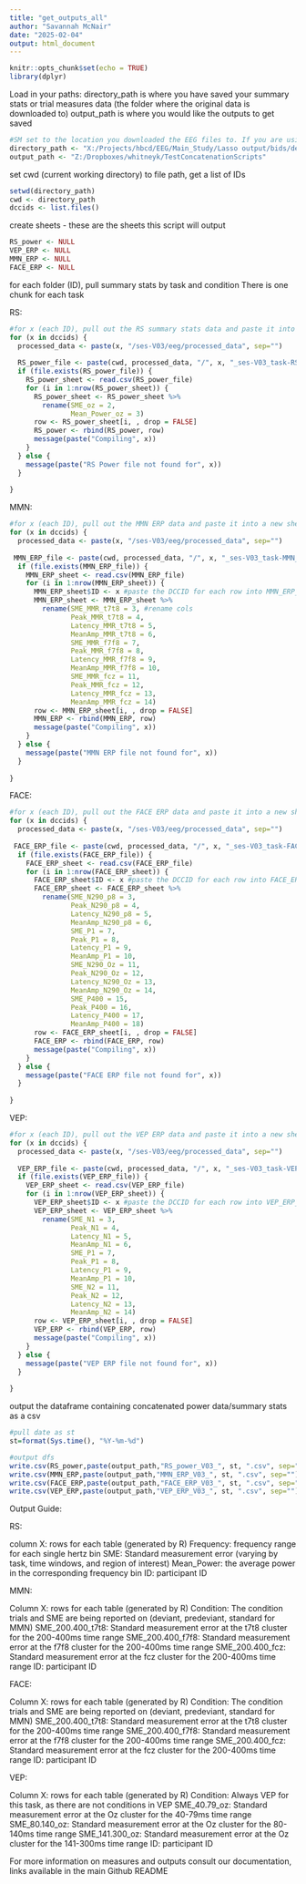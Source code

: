 ```yaml
---
title: "get_outputs_all"
author: "Savannah McNair"
date: "2025-02-04"
output: html_document
---
```


```r
knitr::opts_chunk$set(echo = TRUE)
library(dplyr)
```

Load in your paths:
directory_path is where you have saved your summary stats or trial measures data (the folder where the original data is downloaded to)
output_path is where you would like the outputs to get saved
```r
#SM set to the location you downloaded the EEG files to. If you are using a Windows computer, you will need to change the direction of the slashes from '\' to '/'
directory_path <- "X:/Projects/hbcd/EEG/Main_Study/Lasso output/bids/derivatives/made/"
output_path <- "Z:/Dropboxes/whitneyk/TestConcatenationScripts"
```

set cwd (current working directory) to file path, get a list of IDs
```r
setwd(directory_path) 
cwd <- directory_path
dccids <- list.files()
```

create sheets - these are the sheets this script will output
```r
RS_power <- NULL
VEP_ERP <- NULL
MMN_ERP <- NULL
FACE_ERP <- NULL
```

for each folder (ID), pull summary stats by task and condition
There is one chunk for each task 

RS: 
```r
#for x (each ID), pull out the RS summary stats data and paste it into a new sheet, storing ID in a new column
for (x in dccids) {
  processed_data <- paste(x, "/ses-V03/eeg/processed_data", sep="")
 
  RS_power_file <- paste(cwd, processed_data, "/", x, "_ses-V03_task-RS_powerSummaryStats.csv", sep="")
  if (file.exists(RS_power_file)) {
    RS_power_sheet <- read.csv(RS_power_file)
    for (i in 1:nrow(RS_power_sheet)) {
      RS_power_sheet <- RS_power_sheet %>%
        rename(SME_oz = 2, 
               Mean_Power_oz = 3)
      row <- RS_power_sheet[i, , drop = FALSE]
      RS_power <- rbind(RS_power, row)
      message(paste("Compiling", x))
    }
  } else {
    message(paste("RS Power file not found for", x))
  }
  
}
```

MMN: 
```r
#for x (each ID), pull out the MMN ERP data and paste it into a new sheet, storing ID in a new column
for (x in dccids) {
  processed_data <- paste(x, "/ses-V03/eeg/processed_data", sep="")
  
 MMN_ERP_file <- paste(cwd, processed_data, "/", x, "_ses-V03_task-MMN_ERPSummaryStats.csv", sep="")
  if (file.exists(MMN_ERP_file)) {
    MMN_ERP_sheet <- read.csv(MMN_ERP_file)
    for (i in 1:nrow(MMN_ERP_sheet)) {
      MMN_ERP_sheet$ID <- x #paste the DCCID for each row into MMN_ERP_sheet
      MMN_ERP_sheet <- MMN_ERP_sheet %>%
        rename(SME_MMR_t7t8 = 3, #rename cols
               Peak_MMR_t7t8 = 4,
               Latency_MMR_t7t8 = 5,
               MeanAmp_MMR_t7t8 = 6,
               SME_MMR_f7f8 = 7,
               Peak_MMR_f7f8 = 8,
               Latency_MMR_f7f8 = 9,
               MeanAmp_MMR_f7f8 = 10,
               SME_MMR_fcz = 11,
               Peak_MMR_fcz = 12,
               Latency_MMR_fcz = 13,
               MeanAmp_MMR_fcz = 14)
      row <- MMN_ERP_sheet[i, , drop = FALSE]
      MMN_ERP <- rbind(MMN_ERP, row)
      message(paste("Compiling", x))
    }
  } else {
    message(paste("MMN ERP file not found for", x))
  }
  
}
```

FACE: 
```r
#for x (each ID), pull out the FACE ERP data and paste it into a new sheet, storing ID in a new column
for (x in dccids) {
  processed_data <- paste(x, "/ses-V03/eeg/processed_data", sep="")
  
 FACE_ERP_file <- paste(cwd, processed_data, "/", x, "_ses-V03_task-FACE_ERPSummaryStats.csv", sep="")
  if (file.exists(FACE_ERP_file)) {
    FACE_ERP_sheet <- read.csv(FACE_ERP_file)
    for (i in 1:nrow(FACE_ERP_sheet)) {
      FACE_ERP_sheet$ID <- x #paste the DCCID for each row into FACE_ERP_sheet
      FACE_ERP_sheet <- FACE_ERP_sheet %>%
        rename(SME_N290_p8 = 3,
               Peak_N290_p8 = 4,
               Latency_N290_p8 = 5, 
               MeanAmp_N290_p8 = 6, 
               SME_P1 = 7,
               Peak_P1 = 8,
               Latency_P1 = 9, 
               MeanAmp_P1 = 10,
               SME_N290_Oz = 11,
               Peak_N290_Oz = 12,
               Latency_N290_Oz = 13, 
               MeanAmp_N290_Oz = 14,
               SME_P400 = 15,
               Peak_P400 = 16,
               Latency_P400 = 17, 
               MeanAmp_P400 = 18)
      row <- FACE_ERP_sheet[i, , drop = FALSE]
      FACE_ERP <- rbind(FACE_ERP, row)
      message(paste("Compiling", x))
    }
  } else {
    message(paste("FACE ERP file not found for", x))
  }
  
}
```

VEP: 
```r
#for x (each ID), pull out the VEP ERP data and paste it into a new sheet, storing ID in a new column
for (x in dccids) {
  processed_data <- paste(x, "/ses-V03/eeg/processed_data", sep="")
  
  VEP_ERP_file <- paste(cwd, processed_data, "/", x, "_ses-V03_task-VEP_ERPSummaryStats.csv", sep="")
  if (file.exists(VEP_ERP_file)) {
    VEP_ERP_sheet <- read.csv(VEP_ERP_file)
    for (i in 1:nrow(VEP_ERP_sheet)) {
      VEP_ERP_sheet$ID <- x #paste the DCCID for each row into VEP_ERP_sheet
      VEP_ERP_sheet <- VEP_ERP_sheet %>%
        rename(SME_N1 = 3,
               Peak_N1 = 4,
               Latency_N1 = 5, 
               MeanAmp_N1 = 6, 
               SME_P1 = 7,
               Peak_P1 = 8,
               Latency_P1 = 9, 
               MeanAmp_P1 = 10, 
               SME_N2 = 11,
               Peak_N2 = 12,
               Latency_N2 = 13, 
               MeanAmp_N2 = 14)
      row <- VEP_ERP_sheet[i, , drop = FALSE]
      VEP_ERP <- rbind(VEP_ERP, row)
      message(paste("Compiling", x))
    }
  } else {
    message(paste("VEP ERP file not found for", x))
  }
  
}
```

output the dataframe containing concatenated power data/summary stats as a csv
```r
#pull date as st 
st=format(Sys.time(), "%Y-%m-%d")

#output dfs
write.csv(RS_power,paste(output_path,"RS_power_V03_", st, ".csv", sep=""), row.names=FALSE) #Feel free to change the name of the file to however you would prefer it to be named, as a general example we have chosen "RS_Power_V03.csv"
write.csv(MMN_ERP,paste(output_path,"MMN_ERP_V03_", st, ".csv", sep=""), row.names=FALSE) #Feel free to change the name of the file to however you would prefer it to be named, as a general example we have chosen "MMN_ERP_V03.csv"
write.csv(FACE_ERP,paste(output_path,"FACE_ERP_V03_", st, ".csv", sep=""), row.names=FALSE) #Feel free to change the name of the file to however you would prefer it to be named, as a general example we have chosen "FACE_ERP_V03.csv"
write.csv(VEP_ERP,paste(output_path,"VEP_ERP_V03_", st, ".csv", sep=""), row.names=FALSE) #Feel free to change the name of the file to however you would prefer it to be named, as a general example we have chosen "VEP_ERP_V03.csv"
```

Output Guide:

RS: 

column X: rows for each table (generated by R)
Frequency: frequency range for each single hertz bin 
SME: Standard measurement error (varying by task, time windows, and region of interest)
Mean_Power: the average power in the corresponding frequency bin
ID: participant ID

MMN: 

Column X: rows for each table (generated by R)
Condition: The condition trials and SME are being reported on (deviant, predeviant, standard for MMN)
SME_200.400_t7t8: Standard measurement error at the t7t8 cluster for the 200-400ms time range
SME_200.400_f7f8: Standard measurement error at the f7f8 cluster for the 200-400ms time range
SME_200.400_fcz: Standard measurement error at the fcz cluster for the 200-400ms time range
ID: participant ID

FACE: 

Column X: rows for each table (generated by R)
Condition: The condition trials and SME are being reported on (deviant, predeviant, standard for MMN)
SME_200.400_t7t8: Standard measurement error at the t7t8 cluster for the 200-400ms time range
SME_200.400_f7f8: Standard measurement error at the f7f8 cluster for the 200-400ms time range
SME_200.400_fcz: Standard measurement error at the fcz cluster for the 200-400ms time range
ID: participant ID

VEP: 

Column X: rows for each table (generated by R)
Condition: Always VEP for this task, as there are not conditions in VEP
SME_40.79_oz: Standard measurement error at the Oz cluster for the 40-79ms time range
SME_80.140_oz: Standard measurement error at the Oz cluster for the 80-140ms time range
SME_141.300_oz: Standard measurement error at the Oz cluster for the 141-300ms time range
ID: participant ID

For more information on measures and outputs consult our documentation, links available in the main Github README
